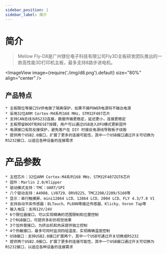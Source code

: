 ```yaml
---
sidebar_position: 1
sidebar_label: 简介
---
```



# 简介

> Mellow Fly-D8是广州镁伦电子科技有限公司Fly3D主板研发团队推出的一款高性能3D打印机主板，最多支持8路步进电机。


<ImageView image={require('./img/d8.png').default} size="80%" align="center" />

## 产品特点

    * 主板限位等接口5V供电做了隔离保护，如果不接POWER电源将不输出电源
    * 采用32位ARM Cortex-M4系列168 MHz，STM32F407芯片
    * 支持CAN总线与RS232连接，数据传输更稳定，延迟更小，连接更稳定
    * 主板预留BOOT和RESET按键，用户可以通过USB进入DFU模式更新固件
    * 电源接口有防反接保护，避免客户在 DIY 时接反电源线导致板子烧毁
    * 提供两个USB2.0接口，扩展了更多的连接可能性，其中一个USB接口通过开关可切换为RS232接口，以适应各种设备的连接需求

# 产品参数

    * 主控芯片：32位ARM Cortex-M4系列168 MHz，STM32F407ZGT6芯片
    * 固件：Marlin 2.0/Klipper
    * 驱动模式支持：TMC：UART/SPI
    * 八个驱动支持：A4988、LV8729、DRV8225、TMC2208/2209/5160等
    * 显示：串行触摸屏、mini12864 LCD、12864 LCD、2004 LCD、FLY 4.3/7.0 V1
    * 支持自动平床传感器：BLTouch、PL08N等接近传感器、Klicky、Voron Tap等
    * 输入电压：支持12V/24V
    * 6个限位器接口，可以实现精确的范围限制和位置控制
    * 2个RGB接口，可提供多彩的视觉效果
    * 3个加热管接口，为挤出机和热床提供独立控制
    * 4个热敏接口，最多可同时监测四组温度，实现精确温度控制
    * USB接口：支持USB2.0接口扩展两个，其中一个USB可通过开关切换成RS232
    * 提供两个USB2.0接口，扩展了更多的连接可能性，其中一个USB接口通过开关可切换为RS232接口，以适应各种设备的连接需求
